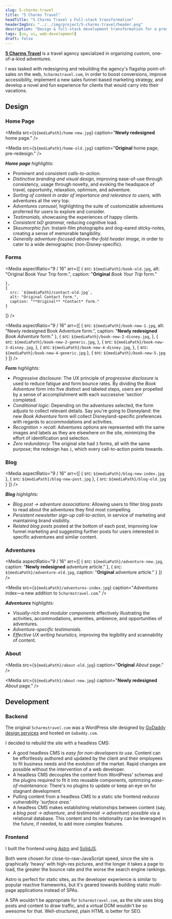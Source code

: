 ```yaml
---
slug: 5-charms-travel
title: "5 Charms Travel"
headTitle: "5 Charms Travel ❯ Full-stack transformation"
headerImgSrc: "../../img/project/5-charms-travel/header.png"
description: "Design & full-stack development transformation for a premier travel agency"
tags: [ux, ui, web-development]
draft: false
---
```


**[5 Charms Travel](https://5charmstravel.com)** is a travel agency specialized
in organizing custom, one-of-a-kind adventures.

I was tasked with redesigning and rebuilding the agency's flagship 
point-of-sales on the web, `5charmstravel.com`, in order to boost conversions, 
improve accessibility, implement a new sales funnel-based marketing strategy, 
and develop a novel and fun experience for clients that would carry into their 
vacations.

## Design

### Home Page

<Media
  src={`${mediaPath}/home-new.jpg`}
  caption="**Newly redesigned** home page."
/>

<Media
  src={`${mediaPath}/home-old.jpg`}
  caption="**Original** home page, pre-redesign."
/>

***Home page*** *highlights:*

* Prominent and consistent *calls-to-action.*
* *Distinctive branding and visual design,* improving ease-of-use through
  consistency, usage through novelty, and evoking the headspace of travel,
  opportunity, relaxation, optimism, and adventure.
* *Sorting of content in order of importance and relevance to users,* with 
  adventures at the very top.
* *Adventures carousel,* highlighting the suite of customizable adventures 
  proferred for users to explore and consider.
* *Testimonials,* showcasing the experiences of happy clients.
* *Consistent IxD grammar,* reducing cognitive load.
* *Skeumorphic fun:* Instant-film photographs and dog-eared sticky-notes, 
  creating a sense of memorable tangibility.
* *Generally adventure-focused above-the-fold header image,* in order to cater 
  to a wide demographic (non-Disney-specific).

### Forms 

<Media
  aspectRatio="9 / 16"
  arr={[
    {
      src: `${mediaPath}/book-old.jpg`,
      alt: "Original Book Your Trip form.",
      caption: "**Original** *Book Your Trip* form."

    },
    {
      src: `${mediaPath}/contact-old.jpg`,
      alt: "Original Contact form.",
      caption: "**Original** *Contact* form."
    }
  ]}
/>

<Media
  aspectRatio="9 / 16"
  arr={[
    {
      src: `${mediaPath}/book-new-1.jpg`,
      alt: "Newly redesigned Book Adventure form.",
      caption: "**Newly redesigned** *Book Adventure* form."
    },
    {
      src: `${mediaPath}/book-new-2-disney.jpg`,
    },
    {
      src: `${mediaPath}/book-new-2-generic.jpg`,
    },
    {
      src: `${mediaPath}/book-new-3-disney.jpg`,
    },
    {
      src: `${mediaPath}/book-new-4-disney.jpg`,
    },
    {
      src: `${mediaPath}/book-new-4-generic.jpg`
    },
    {
      src: `${mediaPath}/book-new-5.jpg`
    }
  ]}
/>

***Form*** *highlights:*

* *Progressive disclosure:* The UX principle of *progressive disclosure* is used
  to reduce fatigue and form bounce rates. By dividing the *Book Adventure* form 
  into five distinct and labeled steps, users are propelled by a sense of
  accomplishment with each successive 'section' completed.
* *Conditional logic:* Depending on the adventures selected, the form adjusts to
  collect relevant details. Say you're going to Disneyland: the new *Book
  Adventure* form will collect Disneyland-specific
  preferences with regards to accommodations and activities.
* *Recognition > recall:* Adventures options are represented with the same
  images and labels as they are elsewhere on the site, minimizing the effort of
  identification and selection.
* *Zero redundancy:* The original site had `3` forms, all with the same purpose;
  the redesign has `1`, which every call-to-action points towards.

### Blog

<Media
  aspectRatio="9 / 16"
  arr={[
    {
      src: `${mediaPath}/blog-new-index.jpg`
    },
    {
      src: `${mediaPath}/blog-new-post.jpg`
    },
    {
      src: `${mediaPath}/blog-old.jpg`
    }
  ]}
/>

***Blog*** *highlights:*

* *Blog post → adventure associations:* Allowing users to filter blog posts to 
  read about the adventures they find most compelling.
* *Persistent newsletter sign-up call-to-action,* in service of marketing and 
  maintaining brand visibility.
* *Related blog posts* posted at the bottom of each post, improving low funnel
  marketing and suggesting further posts for users interested in specific
  adventures and similar content.

### Adventures

<Media
  aspectRatio="9 / 16"
  arr={[
    {
      src: `${mediaPath}/adventure-new.jpg`,
      caption: "**Newly redesigned** adventure article."
    },
    {
      src: `${mediaPath}/adventure-old.jpg`,
      caption: "**Original** adventure article."
    }
  ]}
/>

<Media
  src={`${mediaPath}/adventures-index.jpg`}
  caption="*Adventures* index—a new addition to `5charmstravel.com`."
/>

***Adventures*** *highlights:*

* *Visually-rich and modular components* effectively illustrating the 
  activities, accommodations, amenities, ambience, and opportunities of 
  adventures.
* *Adventure-specific testimonials.*
* *Effective UX writing heuristics,* improving the legibility and scannability
  of content.

### About 

<Media
  src={`${mediaPath}/about-old.jpg`}
  caption="**Original** *About* page."
/>

<Media
  src={`${mediaPath}/about-new.jpg`}
  caption="**Newly redesigned** *About* page."
/>

## Development

### Backend

The original `5charmstravel.com` was a WordPress site designed by 
[GoDaddy design services](https://www.godaddy.com/studio) and hosted on 
`GoDaddy.com`.

I decided to rebuild the site with a headless CMS:

* A good headless CMS is *easy for non-developers to use.* Content can be 
  effortlessly authored and updated by the client and their employees to fit
  business needs and the evolution of the market. Rapid changes are possible 
  without the intervention of a web developer.
* A headless CMS decouples the content from WordPress' schemas and the plugins
  required to fit it into reusable components, optimizing *ease-of-maintenance:*
  There's no plugins to update or keep an eye on for stagnant
  development.
* Pulling content from a headless CMS to a static site frontend *reduces
  vulnerability 'surface area.'*
* A headless CMS makes establishing relationships between content (say, a
  *blog post → adventure*, and *testimonial → adventure*) possible via a 
  relational database. This content and its relationality can be leveraged in 
  the future, if needed, to add more complex features.

### Frontend

I built the frontend using [Astro](https://astro.build) and
[SolidJS](https://solidjs.com).

Both were chosen for close-to-raw-JavaScript speed, since the site is
graphically 'heavy' with high-res pictures, and the longer it takes a page to 
load, the greater the bounce rate and the worse the search engine rankings.

Astro is perfect for static sites, as the developer experience is similar to 
popular reactive frameworks, but it's geared towards building static multi-page 
applications instead of SPAs. 

A SPA wouldn't be appropriate for
`5charmstravel.com`, as the site uses blog posts and content to draw traffic,
and a virtual DOM wouldn't be so awesome for that. Well-structured, plain HTML
is better for SEO.